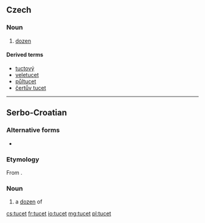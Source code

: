 ==Czech==

===Noun===
{{cs-noun|g=m}}

# [[dozen]]

====Derived terms====
* [[tuctový]]
* [[veletucet]] {{m}}
* [[půltucet]] {{m}}
* [[čertův tucet]] {{m}}

----

==Serbo-Croatian==

===Alternative forms===
* {{l|sh|tuce|tùce|sc=Latn}}

===Etymology===
From {{etyl|de|sh}} {{term|Dutzend|lang=de}}.

===Noun===
{{sh-noun|r|g=m|head=tùcet|туцет|ту̀цет}}

# a [[dozen]] of

[[cs:tucet]]
[[fr:tucet]]
[[io:tucet]]
[[mg:tucet]]
[[pl:tucet]]